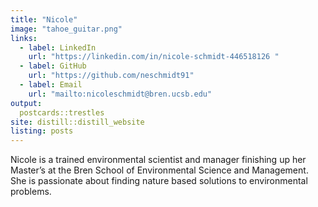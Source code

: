 ```yaml
---
title: "Nicole"
image: "tahoe_guitar.png"
links:
  - label: LinkedIn
    url: "https://linkedin.com/in/nicole-schmidt-446518126 "
  - label: GitHub
    url: "https://github.com/neschmidt91"
  - label: Email
    url: "mailto:nicoleschmidt@bren.ucsb.edu"
output:
  postcards::trestles
site: distill::distill_website
listing: posts
---
```

 
Nicole is a trained environmental scientist and manager finishing up her Master's at the Bren School of Environmental Science and Management. She is passionate about finding nature based solutions to environmental problems.
